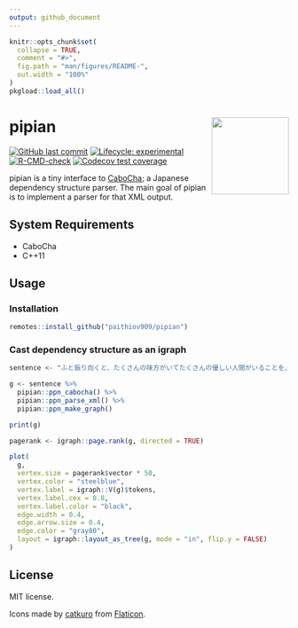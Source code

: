 ```yaml
---
output: github_document
---
```


<!-- README.md is generated from README.Rmd. Please edit that file -->

```r
knitr::opts_chunk$set(
  collapse = TRUE,
  comment = "#>",
  fig.path = "man/figures/README-",
  out.width = "100%"
)
pkgload::load_all()
```

# pipian <a href='https://paithiov909.github.io/pipian/'><img src='man/figures/logo.png' align="right" height="139" /></a>

<!-- badges: start -->
[![GitHub last commit](https://img.shields.io/github/last-commit/paithiov909/pipian)](#)
[![Lifecycle: experimental](https://img.shields.io/badge/lifecycle-experimental-orange.svg)](https://lifecycle.r-lib.org/articles/stages.html#experimental)
[![R-CMD-check](https://github.com/paithiov909/pipian/actions/workflows/check.yml/badge.svg)](https://github.com/paithiov909/pipian/actions/workflows/check.yml)
[![Codecov test coverage](https://codecov.io/gh/paithiov909/pipian/branch/main/graph/badge.svg)](https://app.codecov.io/gh/paithiov909/pipian?branch=main)
<!-- badges: end -->

pipian is a tiny interface to [CaboCha](https://taku910.github.io/cabocha/); a Japanese dependency structure parser. The main goal of pipian is to implement a parser for that XML output.

## System Requirements

- CaboCha
- C++11

## Usage

### Installation

``` r
remotes::install_github("paithiov909/pipian")
```

### Cast dependency structure as an igraph

```r
sentence <- "ふと振り向くと、たくさんの味方がいてたくさんの優しい人間がいることを、わざわざ自分の誕生日が来ないと気付けない自分を奮い立たせながらも、毎日こんな、湖のようななんの引っ掛かりもない、落ちつき倒し、音一つも感じさせない人間でいれる方に憧れを持てたとある25歳の眩しき朝のことでした"

g <- sentence %>% 
  pipian::ppn_cabocha() %>% 
  pipian::ppn_parse_xml() %>% 
  pipian::ppn_make_graph()

print(g)
```

```r
pagerank <- igraph::page.rank(g, directed = TRUE)

plot(
  g,
  vertex.size = pagerank$vector * 50,
  vertex.color = "steelblue",
  vertex.label = igraph::V(g)$tokens,
  vertex.label.cex = 0.8,
  vertex.label.color = "black",
  edge.width = 0.4,
  edge.arrow.size = 0.4,
  edge.color = "gray80",
  layout = igraph::layout_as_tree(g, mode = "in", flip.y = FALSE)
)
```

## License

MIT license.

Icons made by [catkuro](https://www.flaticon.com/authors/catkuro) from [Flaticon](https://www.flaticon.com/).
